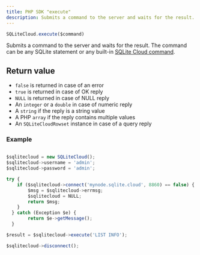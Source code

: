 ```yaml
---
title: PHP SDK "execute"
description: Submits a command to the server and waits for the result. The command can be any SQLite statement or any built-in SQLite Cloud command.
---
```


```js
SQLiteCloud.execute($command)
```

Submits a command to the server and waits for the result. The command can be any SQLite statement or any built-in [SQLite Cloud command](/docs/commands).

## Return value
* `false` is returned in case of an error
* `true` is returned in case of OK reply
* `NULL` is returned in case of NULL reply
* An `integer` or a `double` in case of numeric reply
* A `string` if the reply is a string value
* A PHP `array` if the reply contains multiple values
* An `SQLiteCloudRowset` instance in case of a query reply

### Example
```js

$sqlitecloud = new SQLiteCloud();
$sqlitecloud->username = 'admin';
$sqlitecloud->password = 'admin';

try {
	if ($sqlitecloud->connect('mynode.sqlite.cloud', 8860) == false) {
		$msg = $sqlitecloud->errmsg;
		$sqlitecloud = NULL;
		return $msg;
	}
  } catch (Exception $e) {
		return $e->getMessage();
  }

$result = $sqlitecloud->execute('LIST INFO');

$sqlitecloud->disconnect();
```